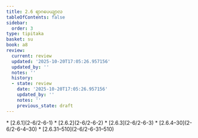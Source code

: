 ```yaml
---
title: 2.6 ရာဂပေယျာလ
tableOfContents: false
sidebar:
  order: 3
type: tipitaka
basket: su
book: a8
review:
  current: review
  updated: '2025-10-20T17:05:26.957156'
  updated_by: ''
  notes: ''
  history:
  - state: review
    date: '2025-10-20T17:05:26.957156'
    updated_by: ''
    notes: ''
    previous_state: draft
---
```



<DynamicBreadcrumb />


<ReviewStatus review={frontmatter.review} showDetails={true} />

<HypothesisAnnotation frontmatter={frontmatter} />



<TableOfContents book="a8" section="2.6">
* [2.6.1](2-6/2-6-1)
* [2.6.2](2-6/2-6-2)
* [2.6.3](2-6/2-6-3)
* [2.6.4–30](2-6/2-6-4–30)
* [2.6.31–510](2-6/2-6-31–510)
</TableOfContents>
